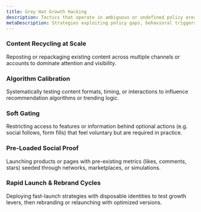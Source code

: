 ```yaml
---
title: Grey Hat Growth Hacking
description: Tactics that operate in ambiguous or undefined policy areas—leveraging system gaps, behavioral triggers, or platform inconsistencies to drive growth without overt violations.
metaDescription: Strategies exploiting policy gaps, behavioral triggers, or platform flaws to drive growth without clear rule violations.
---
```


### Content Recycling at Scale  
Reposting or repackaging existing content across multiple channels or accounts to dominate attention and visibility.

### Algorithm Calibration  
Systematically testing content formats, timing, or interactions to influence recommendation algorithms or trending logic.

### Soft Gating  
Restricting access to features or information behind optional actions (e.g. social follows, form fills) that feel voluntary but are required in practice.

### Pre-Loaded Social Proof  
Launching products or pages with pre-existing metrics (likes, comments, stars) seeded through networks, marketplaces, or simulations.

### Rapid Launch & Rebrand Cycles  
Deploying fast-launch strategies with disposable identities to test growth levers, then rebranding or relaunching with optimized versions.
